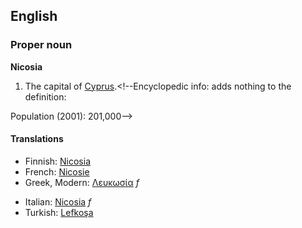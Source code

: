 ==English==
===Proper noun===
{{wikipedia}}
'''Nicosia'''

#The capital of [[Cyprus]].<!--Encyclopedic info: adds nothing to the definition:
Population (2001): 201,000-->

====Translations====
{{top}}
*Finnish: [[Nicosia#Finnish|Nicosia]]
*French: [[Nicosie]]
*Greek, Modern: [[Λευκωσία]] ''f''
{{mid}}
*Italian: [[Nicosia#Italian|Nicosia]] ''f''
*Turkish: [[Lefkoşa]]
{{bottom}}